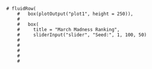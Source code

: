     # fluidRow(
        #   box(plotOutput("plot1", height = 250)),
        #   
        #   box(
        #     title = "March Madness Ranking",
        #     sliderInput("slider", "Seed:", 1, 100, 50)
        #   
        #     
        #     
        #     
        #     
            
